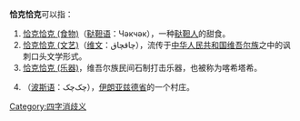 '''恰克恰克'''可以指：
#[[恰克恰克_(食物)|恰克恰克 (食物)]]（[[鞑靼语|鞑靼语]]：Чәкчәк），一种[[鞑靼人|鞑靼人]]的甜食。
#[[恰克恰克_(文艺)|恰克恰克 (文艺)]]（[[维文|维文]]：چاقچاق‎），流传于[[中华人民共和国|中华人民共和国]][[维吾尔族|维吾尔族]]之中的讽刺口头文学形式。
#[[恰克恰克_(乐器)|恰克恰克 (乐器)]]，维吾尔族民间石制打击乐器，也被称为喀希塔希。
#{{link-en|恰克恰克 (村庄)|Chak Chak, Yazd}}（[[波斯语|波斯语]]：چک‌چک‎），[[伊朗|伊朗]][[亚兹德省|亚兹德省]]的一个村庄。

{{disambig}}

[[Category:四字消歧义|Category:四字消歧义]]